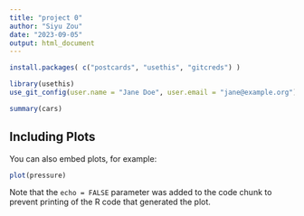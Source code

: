 ```yaml
---
title: "project 0"
author: "Siyu Zou"
date: "2023-09-05"
output: html_document
---
```


```r
install.packages( c("postcards", "usethis", "gitcreds") )

library(usethis)
use_git_config(user.name = "Jane Doe", user.email = "jane@example.org")
```



```r
summary(cars)
```

## Including Plots

You can also embed plots, for example:

```r
plot(pressure)
```

Note that the `echo = FALSE` parameter was added to the code chunk to prevent printing of the R code that generated the plot.
